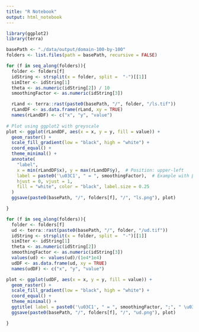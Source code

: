 ```yaml
---
title: "R Notebook"
output: html_notebook
---
```


```r
library(ggplot2)
library(terra)
```
```r
basePath <- "./data/output/domain-100-by-100"
folders <- list.files(path = basePath, recursive = FALSE)
```
```r
for (f in seq_along(folders)){
  folder <- folders[f]
  idString <- strsplit(x = folder, split =  "-")[[1]]
  simIter <- idString[1]
  theta <- as.numeric(idString[2]) / 10
  smoothingFactor <- as.numeric(idString[3])

  rLand <- terra::rast(paste0(basePath, "/", folder, "/ls.tif"))
  rLandDF <- as.data.frame(rLand, xy = TRUE)
  names(rLandDF) <- c("x", "y", "value")
  
# Plot using ggplot2 with greyscale
plot <- ggplot(rLandDF, aes(x = x, y = y, fill = value)) +
  geom_raster() +
  scale_fill_gradient(low = "black", high = "white") +
  coord_equal() +
  theme_minimal() +
  annotate(
    "label",
    x = min(rLandDF$x), y = max(rLandDF$y),  # Position: upper-left
    label = paste0('\u03C1', " = ", smoothingFactor),  # Example with β = 0.5
    hjust = 0, vjust = 1,
    fill = "white", color = "black", label.size = 0.25
  )
  ggsave(paste0(basePath, "/", folders[f], "/", "ls.png"), plot)

}
```

```r

for (f in seq_along(folders)){
  folder <- folders[f]
  ud <- terra::rast(paste0(basePath, "/", folder, "/ud.tif"))
  idString <- strsplit(x = folder, split =  "-")[[1]]
  simIter <- idString[1]
  theta <- as.numeric(idString[2])
  smoothingFactor <- as.numeric(idString[3])
  values(ud) <- values(ud)/(1e4*1e4)
  udDF <- as.data.frame(ud, xy = TRUE)
  names(udDF) <- c("x", "y", "value")

plot <- ggplot(udDF, aes(x = x, y = y, fill = value)) +
  geom_raster() +
  scale_fill_gradient(low = "black", high = "white") +
  coord_equal() +
  theme_minimal() +
  ggtitle( label = paste0('\u03C1', " = ", smoothingFactor, ";", " \u0398", " = ", theta)) 
  ggsave(paste0(basePath, "/", folders[f], "/", "ud.png"), plot)

}

```



